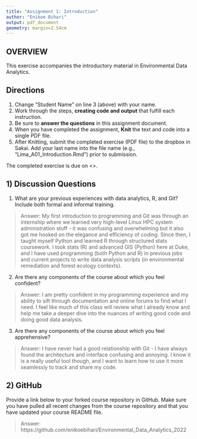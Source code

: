 ```yaml
---
title: "Assignment 1: Introduction"
author: "Enikoe Bihari"
output: pdf_document
geometry: margin=2.54cm
---
```


## OVERVIEW

This exercise accompanies the introductory material in Environmental Data Analytics. 

## Directions
1. Change "Student Name" on line 3 (above) with your name.
3. Work through the steps, **creating code and output** that fulfill each instruction.
4. Be sure to **answer the questions** in this assignment document.
6. When you have completed the assignment, **Knit** the text and code into a single PDF file.
8. After Knitting, submit the completed exercise (PDF file) to the dropbox in Sakai. Add your last name into the file name (e.g., "Lima_A01_Introduction.Rmd") prior to submission.

The completed exercise is due on <>.

## 1) Discussion Questions

1. What are your previous experiences with data analytics, R, and Git? Include both formal and informal training.

> Answer: My first introduction to programming and Git was through an internship where we learned very high-level Linux HPC system administration stuff - it was confusing and overwhelming but it also got me hooked on the elegance and efficiency of coding.  Since then, I taught myself Python and learned R through structured stats coursework.  I took stats (R) and advanced GIS (Python) here at Duke, and I have used programming (both Python and R) in previous jobs and current projects to write data analysis scripts (in environmental remediation and forest ecology contexts).

2. Are there any components of the course about which you feel confident?

> Answer: I am pretty confident in my programming experience and my ability to sift through documentation and online forums to find what I need.  I feel like much of this class will review what I already know and help me take a deeper dive into the nuances of writing good code and doing good data analysis.

3. Are there any components of the course about which you feel apprehensive?

> Answer: I have never had a good relationship with Git - I have always found the architecture and interface confusing and annoying.  I know it is a really useful tool though, and I want to learn how to use it more seamlessly to track and share my code.


## 2) GitHub

Provide a link below to your forked course repository in GitHub. Make sure you have pulled all recent changes from the course repository and that you have updated your course README file. 

> Answer: https://github.com/enikoebihari/Environmental_Data_Analytics_2022


